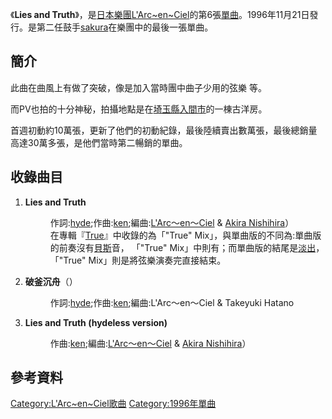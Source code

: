 {{unreferenced|time=2010-08-15T10:09:23+00:00}}
{{Infobox Single 
| Name           = Lies and Truth 
| Artist         = [[L'Arc〜en〜Ciel|L'Arc〜en〜Ciel]]
| Album          = [[True|True]]
| A-side         = 
| B-side         = 
| Released       = 1996年11月21日<br />2006年8月30日（再發,12cm）
| Format         = [[單曲|單曲CD]]
| Recorded       = 
| Genre          = [[J-POP|J-POP]]
| Length         = 15分04秒
| Label          = [[Ki/oon_Sony_Records|Ki/oon Sony Records]]
| Writer         = 
| Producer       = L'Arc〜en〜Ciel<br />[[西平彰|西平彰]]<br />[[秦野猛行|秦野猛行]]
| Certification  = *platinum（[[日本唱片協會|日本唱片協會]]）
| Chart position = *週間最高順位6位（[[oricon|oricon]]）
*1996年12月度月間順位13位（[[oricon|oricon]]）
| Last single    = [[flower_(彩虹樂團單曲)|flower]]<br />（1996年）
| This single    = '''Lies and Truth'''<br />（1996年）
| Next single    = [[虹_(彩虹樂團單曲)|虹]]<br />（1997年）
}}

《'''Lies and Truth'''》，是[[日本|日本]][[樂團|樂團]][[L'Arc~en~Ciel|L'Arc~en~Ciel]]的第6張[[單曲|單曲]]。1996年11月21日發行。是第二任鼓手[[sakura|sakura]]在樂團中的最後一張單曲。

==簡介==
此曲在曲風上有做了突破，像是加入當時團中曲子少用的弦樂 等。

而PV也拍的十分神秘，拍攝地點是在[[埼玉縣|埼玉縣]][[入間市|入間市]]的一棟古洋房。

首週初動約10萬張，更新了他們的初動紀錄，最後陸續賣出數萬張，最後總銷量高達30萬多張，是他們當時第二暢銷的單曲。

== 收錄曲目 ==
# '''Lies and Truth'''
#:作詞:[[hyde|hyde]];作曲:[[ken|ken]];編曲:[[L'Arc〜en〜Ciel|L'Arc〜en〜Ciel]] & [[西平彰|Akira Nishihira]]）
#:在專輯『[[True|True]]』中收錄的為「"True" Mix」，與單曲版的不同為:單曲版的前奏沒有[[貝斯|貝斯]]音， 「"True" Mix」中則有；而單曲版的結尾是[[淡出|淡出]]，「"True" Mix」則是將弦樂演奏完直接結束。
# '''破釜沉舟'''（{{lang|ja|賽は投げられた}}）
#:作詞:[[hyde|hyde]];作曲:[[ken|ken]];編曲:L'Arc〜en〜Ciel & Takeyuki Hatano
# '''Lies and Truth (hydeless version)'''
#:作曲:[[ken|ken]];編曲:[[L'Arc〜en〜Ciel|L'Arc〜en〜Ciel]] & [[西平彰|Akira Nishihira]]）
== 參考資料 ==
{{reflist}}

{{L'Arc~en~Ciel}}


{{DEFAULTSORT:Lies and Truth}}
[[Category:L'Arc~en~Ciel歌曲|Category:L'Arc~en~Ciel歌曲]]
[[Category:1996年單曲|Category:1996年單曲]]